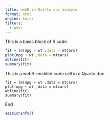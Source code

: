 ```yaml
---
title: webR in Quarto doc example
format: html
engine: knitr
filters:
  - webr
---
```


This is a basic block of R code.

```r
fit = lm(mpg ~ wt ,data = mtcars)
plot(mpg ~ wt ,data = mtcars)
abline(fit)
summary(fit)

```

This is a webR-enabled code cell in a Quarto doc.

```webr
fit = lm(mpg ~ wt ,data = mtcars)
plot(mpg ~ wt ,data = mtcars)
abline(fit)
summary(fit)
```

End

```r

sessionInfo()

```
